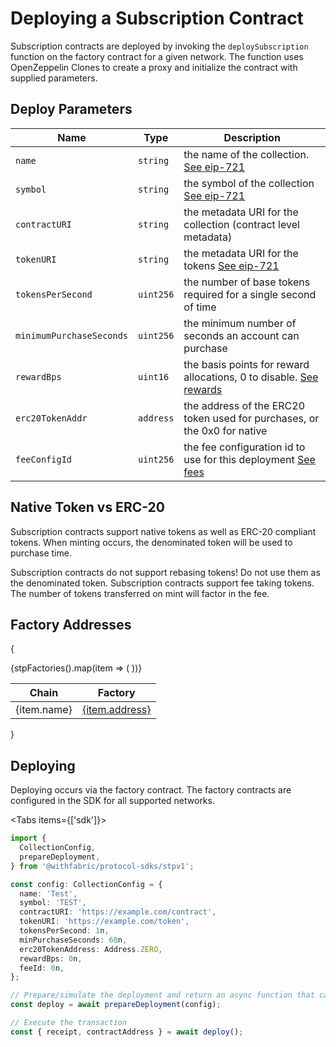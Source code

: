 # Deploying a Subscription Contract


Subscription contracts are deployed by invoking the `deploySubscription` function on
the factory contract for a given network. The function uses OpenZeppelin Clones to create a proxy and initialize
the contract with supplied parameters.

## Deploy Parameters

|Name|Type|Description|
|----|----|-----------|
|`name`|`string`|the name of the collection. [See eip-721](https://eips.ethereum.org/EIPS/eip-721)|
|`symbol`|`string`|the symbol of the collection [See eip-721](https://eips.ethereum.org/EIPS/eip-721)|
|`contractURI`|`string`|the metadata URI for the collection (contract level metadata)|
|`tokenURI`|`string`|the metadata URI for the tokens [See eip-721](https://eips.ethereum.org/EIPS/eip-721)|
|`tokensPerSecond`|`uint256`|the number of base tokens required for a single second of time|
|`minimumPurchaseSeconds`|`uint256`|the minimum number of seconds an account can purchase|
|`rewardBps`|`uint16`|the basis points for reward allocations, 0 to disable. [See rewards](/stp/rewards)|
|`erc20TokenAddr`|`address`|the address of the ERC20 token used for purchases, or the 0x0 for native|
|`feeConfigId`|`uint256`|the fee configuration id to use for this deployment [See fees](/stp/fees)|

## Native Token vs ERC-20

Subscription contracts support native tokens as well as ERC-20 compliant tokens. When minting occurs, the denominated token will be used to purchase time.

<Callout type="error" emoji="️🚫">
  Subscription contracts do not support rebasing tokens! Do not use them as the denominated token.
</Callout>

<Callout type="warning" emoji="⚠️">
  Subscription contracts support fee taking tokens. The number of tokens transferred on mint will factor in the fee.
</Callout>

## Factory Addresses

{<table>
  <thead>
    <tr>
      <th>Chain</th>
      <th>Factory</th>
    </tr>
  </thead>
  <tbody>
    {stpFactories().map(item => (
      <tr key={item.chainId}>
        <td>{item.name}</td>
        <td><a className="nx-font-mono" href={item.href} target="_blank">{item.address}</a></td>
      </tr>
    ))}
  </tbody>
</table>}

## Deploying

Deploying occurs via the factory contract. The factory contracts are configured in the SDK for all supported networks.

<Tabs items={['sdk']}>
  <Tab>
  ```ts
  import {
    CollectionConfig,
    prepareDeployment,
  } from '@withfabric/protocol-sdks/stpv1';

  const config: CollectionConfig = {
    name: 'Test',
    symbol: 'TEST',
    contractURI: 'https://example.com/contract',
    tokenURI: 'https://example.com/token',
    tokensPerSecond: 1n,
    minPurchaseSeconds: 60n,
    erc20TokenAddress: Address.ZERO,
    rewardBps: 0n,
    feeId: 0n,
  };

  // Prepare/simulate the deployment and return an async function that can be used to execute it
  const deploy = await prepareDeployment(config);

  // Execute the transaction
  const { receipt, contractAddress } = await deploy();
  ```
  </Tab>
</Tabs>
